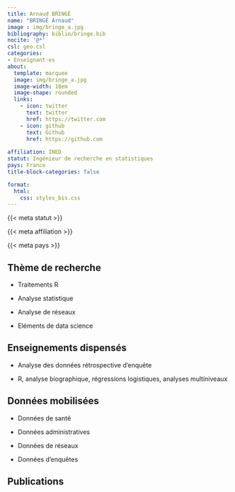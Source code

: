 ```yaml
---
title: Arnaud BRINGÉ
name: "BRINGÉ Arnaud"
image : img/bringe_a.jpg
bibliography: biblio/bringe.bib
nocite: '@*'
csl: geo.csl
categories: 
- Enseignant·es
about:
  template: marquee
  image: img/bringe_a.jpg
  image-width: 18em
  image-shape: rounded
  links:
    - icon: twitter
      text: twitter
      href: https://twitter.com
    - icon: github
      text: Github
      href: https://github.com
      
affiliation: INED
statut: Ingénieur de recherche en statistiques
pays: France
title-block-categories: false

format:
  html: 
    css: styles_bis.css
---
```


::: {#profil}
::: {#statut}
{{< meta statut >}}
:::

::: {#affiliation}
{{< meta affiliation >}}
:::

::: {#pays}
<i class="bi bi-globe2"></i> {{< meta pays >}}\
:::
:::

## <i class="bi bi-ui-checks-grid"></i> Thème de recherche

::: {#liste}
-   Traitements R

-   Analyse statistique

-   Analyse de réseaux

-   Eléments de data science
:::

## <i class="bi bi-person-video3"></i> Enseignements dispensés

<div>

-   Analyse des données rétrospective d'enquête

-   R, analyse biographique, régressions logistiques, analyses multiniveaux

</div>

## <i class="bi bi-clipboard-data"></i> Données mobilisées

-   Données de santé

-   Données administratives

-   Données de réseaux

-   Données d'enquêtes

## <i class="bi bi-file-earmark-text"></i> Publications

::: {#refs}
:::
